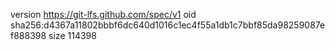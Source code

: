 version https://git-lfs.github.com/spec/v1
oid sha256:d4367a11802bbbf6dc640d1016c1ec4f55a1db1c7bbf85da98259087ef888398
size 114398
